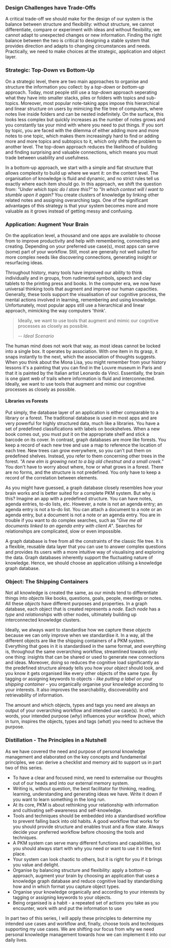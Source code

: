 
<TableOfContentSection chapter="chapter-04" topic="Design Challenges have Trade-Offs">
	
### Design Challenges have Trade-Offs

A critical trade-off we should make for the design of our system is the balance between structure and flexibility: without structure, we cannot differentiate, compare or experiment with ideas and without flexibility, we cannot adapt to unexpected changes or new information. Finding the right balance between the two is critical to designing a stable system that provides direction and adapts to changing circumstances and needs. Practically, we need to make choices at the strategic, application and object layer.

</TableOfContentSection>

<TableOfContentSection chapter="chapter-04" topic="Strategic: Top-Down vs Bottom-Up">
	
### Strategic: Top-Down vs Bottom-Up

On a strategic level, there are two main approaches to organise and structure the information you collect: by a _top-down_ or _bottom-up_ approach. Today, most people still use a _top-down_ approach seperating what they have into smaller stacks, piles or folders with topics and sub-topics. Moreover, most popular note-taking apps impose this hierarchical and linear structure on users by mimicing the file tree of computers, where notes live inside folders and can be nested indefinitely. On the surface, this looks less complex but quickly increases as the number of notes grows and you constantly tax your mind with where you need to put things. If you sort by topic, you are faced with the dilemma of either adding more and more notes to one topic, which makes them increasingly hard to find or adding more and more topics and subtopics to it, which only shifts the problem to another level. The top-down approach reduces the likelihood of building and finding surprising and valuable connections, which means you must trade between usability and usefulness.

In a bottom-up approach, we start with a simple and flat structure that allows complexity to build up where we want it: on the content level. The organisation of knowledge is fluid and dynamic, and no strict rules tell us exactly where each item should go. In this approach, we shift the question from: _"Under which topic do I store this?"_ to _"In which context will I want to stumble upon it again?_ You create clusters of knowledge by linking other related notes and assigning overarching tags. One of the significant advantages of this strategy is that your system becomes more and more valuable as it grows instead of getting messy and confusing.

</TableOfContentSection>

<TableOfContentSection chapter="chapter-04" topic="Application: Augment Your Brain">
	
### Application: Augment Your Brain

On the application level, a thousand and one apps are available to choose from to improve productivity and help with remembering, connecting and creating. Depending on your preferred use case(s), most apps can serve (some) part of your workflow. Still, most are generally not well suited for more complex needs like discovering connections, generating insight or resurfacing ideas.

Throughout history, many tools have improved our ability to think individually and in groups, from rudimental symbols, speech and clay tablets to the printing press and books. In the computer era, we now have universal thinking tools that augment and improve our human capacities. Generally, these tools support the visualisation of our cognitive process, the mental actions involved in learning, remembering and using knowledge. Unfortunately, most popular apps still use a hierarchical and linear approach, mimicking the way computers 'think'.

> Ideally, we want to use tools that augment and mimic our cognitive processes as closely as possible.
>
> <cite>-- Ideal Scenario</cite>

The human mind does not work that way, as most ideas cannot be locked into a single box. It operates by association. With one item in its grasp, it snaps instantly to the next, which the association of thoughts suggests. When you think about the Mona Lisa, you might remember from your history lessons it's a painting that you can find in the Louvre museum in Paris and that it is painted by the Italian artist Leonardo da Vinci. Essentially, the brain is one giant web of trails where information is fluid and interconnected. Ideally, we want to use tools that augment and mimic our cognitive processes as closely as possible.

#### Libraries vs Forests

Put simply, the database layer of an application is either comparable to a library or a forest. The traditional database is used in most apps and are very powerful for highly structured data, much like a libraries. You have a set of predefined classifications with labels on bookshelves. When a new book comes out, you must put it on the appropriate shelf and stick a barcode on its cover. In contrast, graph databases are more like forests. You keep a record of each new tree and use a map to reference the location of each tree. New trees can grow everywhere, so you can't put them on predefined shelves. Instead, you refer to them concerning other trees in the forest. _"A new elm is growing next to a big old chestnut and a small creek."_ You don't have to worry about where, how or what grows in a forest. There are no forms, and the structure is not predefined. You only have to keep a record of the correlation between elements.

As you might have guessed, a graph database closely resembles how your brain works and is better suited for a complete PKM system. But why is this? Imagine an app with a predefined structure. You can have notes, agenda entries, to-do lists, etc. However, a note is not an agenda entry; an agenda entry is not a to-do list. You can attach a document to a note or an agenda entry, but a document is not a note or an agenda entry. You are in trouble if you want to do complex searches, such as _"Give me all documents linked to an agenda entry with client A"_. Searches for relationships are complicated, slow or even impossible.

A graph database is free from all the constraints of the classic file tree. It is a flexible, reusable data layer that you can use to answer complex questions and provides its users with a more intuitive way of visualising and exploring the data. Graph databases inherently support the fluctuating nature of knowledge. Hence, we should choose an application utilising a knowledge graph database.

</TableOfContentSection>

<TableOfContentSection chapter="chapter-04" topic="Object: The Shipping Containers">
	
### Object: The Shipping Containers

Not all knowledge is created the same, as our minds tend to differentiate things into _objects_ like books, questions, goals, people, meetings or notes. All these _objects_ have different purposes and properties. In a graph database, each object that is created represents a _node_. Each _node_ has a _type_ and _relationships_ with other nodes, ultimately building up interconnected knowledge clusters.

Ideally, we always want to standardise how we capture these _objects_ because we can only improve when we standardise it. In a way, all the different objects are like the shipping containers of a PKM system. Everything that goes in it is standardised in the same format, and everything is, throughout the same overarching workflow, streamlined towards only one thing: insights that can be shared or used to generate new connections and ideas. Moreover, doing so reduces the cognitive load significantly as the predefined structure already tells you how your _object_ should look, and you know it gets organised like every other objects of the same _type_. By tagging or assigning keywords to objects - _like putting a label on your shipping container_ - you organically organise your knowledge according to your interests. It also improves the searchability, discoverability and retrievability of information.

The amount and which objects, types and tags you need are always an output of your overarching workflow and intended use case(s). In other words, your intended purpose (_why_) influences your workflow (how), which in turn, inspires the objects, types and tags (_what_) you need to achieve the purpose.

</TableOfContentSection>

<TableOfContentSection chapter="chapter-04" topic="Distillation - The Principles in a Nutshell">
	
### Distillation - The Principles in a Nutshell

As we have covered the need and purpose of personal knowledge management and elaborated on the key concepts and fundamental principles, we can derive a checklist and memory aid to support us in part two of this series.

- To have a clear and focused mind, we need to externalise our thoughts out of our heads and into our external memory system.
- Writing is, without question, the best facilitator for thinking, reading, learning, understanding and generating ideas we have. Write it down if you want to learn something in the long run.
- At its core, PKM is about rethinking your relationship with information and cultivating self-awareness and self-knowledge.
- Tools and techniques should be embedded into a standardised workflow to prevent falling back into old habits. A good workflow that works for you should provide structure and enables trust and a flow state. Always decide your preferred workflow before choosing the tools and techniques.
- A PKM system can serve many different functions and capabilities, so you should always start with why you need or want to use it in the first place.
- Your system can look chaotic to others, but it is right for you if it brings you value and delight.
- Organise by balancing structure and flexibility: apply a bottom-up approach, augment your brain by choosing an application that uses a knowledge graph database and reduce cognitive load by standardising how and in which format you capture object types.
- Organise your knowledge organically and according to your interests by tagging or assigning keywords to your objects.
- Being organised is a habit - a repeated set of actions you take as you encounter, work with and put the information to use

In part two of this series, I will apply these principles to determine my intended use cases and workflow and, finally, choose tools and techniques supporting my use cases. We are shifting our focus from why we need personal knowledge management towards how we can implement it into our daily lives.

</TableOfContentSection>
